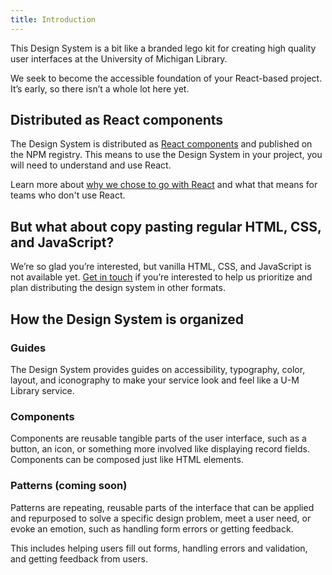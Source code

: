 ```yaml
---
title: Introduction
---
```



<Text lede>This Design System is a bit like a branded lego kit for creating high quality user interfaces at the University of Michigan Library.</Text>

We seek to become the accessible foundation of your React-based project. It’s early, so there isn’t a whole lot here yet.

## Distributed as React components

The Design System is distributed as [React components](/about/glossary/#react) and published on the NPM registry. This means to use the Design System in your project, you will need to understand and use React.

Learn more about [why we chose to go with React](/articles/why-react) and what that means for teams who don't use React.

## But what about copy pasting regular HTML, CSS, and JavaScript?

We’re so glad you’re interested, but vanilla HTML, CSS, and JavaScript is not available yet. [Get in touch](/about/design-system-team#contact-us) if you’re interested to help us prioritize and plan distributing the design system in other formats.

## How the Design System is organized

### Guides
The Design System provides guides on accessibility, typography, color, layout, and iconography to make your service look and feel like a U-M Library service. 

### Components

Components are reusable tangible parts of the user interface, such as a button, an icon, or something more involved like displaying record fields. Components can be composed just like HTML elements.

### Patterns (coming soon)

Patterns are repeating, reusable parts of the interface that can be applied and repurposed to solve a specific design problem, meet a user need, or evoke an emotion, such as handling form errors or getting feedback.

This includes helping users fill out forms, handling errors and validation, and getting feedback from users.
